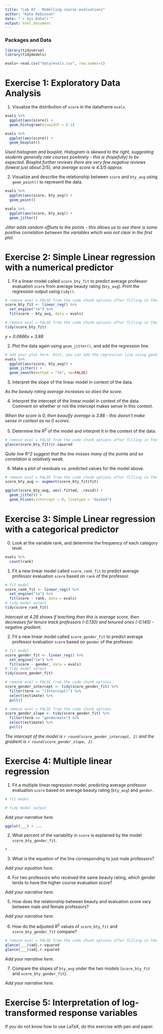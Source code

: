 ```yaml
---
title: "Lab 07 - Modelling course evaluations"
author: "Kate Robinson"
date: "`r Sys.Date()`"
output: html_document
---
```


### Packages and Data

```r
library(tidyverse)
library(tidymodels)

```


```r
evals<-read.csv("data/evals.csv", row.names=1)
```


# Exercise 1: Exploratory Data Analysis

1.  Visualize the distribution of `score` in the dataframe `evals`.

```r
evals %>%
  ggplot(aes(score)) +
  geom_histogram(binwidth = 0.1)

evals %>%
  ggplot(aes(score)) +
  geom_boxplot()

```

*Used histogram and boxplot. Histogram is skewed to the right, suggesting students generally rate courses positively - this is (hopefully) to be expected. Boxplot further reviews there are very few negative reviews (lowest just about 2/5), and average score is 4.3/5 approx.*

2.  Visualize and describe the relationship between `score` and `bty_avg` using `geom_point()` to represent the data. 

```r
evals %>%
  ggplot(aes(score, bty_avg)) +
  geom_point()

evals %>%
  ggplot(aes(score, bty_avg)) +
  geom_jitter()

```

*Jitter adds random offsets to the points - this allows us to see there is some positive correlation between the variables which was not clear in the first plot.*

# Exercise 2: Simple Linear regression with a numerical predictor

1. Fit a linear model called `score_bty_fit` to predict average professor evaluation `score` from average beauty rating (`bty_avg`). Print the regression output using `tidy()`.

```r
# remove eval = FALSE from the code chunk options after filling in the blanks
score_bty_fit <- linear_reg() %>%
  set_engine("lm") %>%
  fit(score ~ bty_avg, data = evals)
```

```r
# remove eval = FALSE from the code chunk options after filling in the blanks
tidy(score_bty_fit)
```

*y = 0.0666x + 3.88*

2. Plot the data again using `geom_jitter()`, and add the regression line.

```r
# add your plot here. Hint, you can add the regression line using geom_smooth()
evals %>%
  ggplot(aes(score, bty_avg)) +
  geom_jitter() +
  geom_smooth(method = "lm", se=FALSE)
```

3. Interpret the slope of the linear model in context of the data.

*As the beauty rating average increases so does the score.*

4. Interpret the intercept of the linear model in context of the data. Comment on whether or not the intercept makes sense in this context.

*When the score is 0, then beautfy average is 3.88 - this doesn't make sense in context as no 0 scores.*

5. Determine the $R^2$ of the model and interpret it in the context of the data.

```r
# remove eval = FALSE from the code chunk options after filling in the blanks
glance(score_bty_fit)$r.squared
```

*Quite low R^2 suggest that the line misses many of the points and so correlation is relatively weak.*

6. Make a plot of residuals vs. predicted values for the model above.

```r
# remove eval = FALSE from the code chunk options after filling in the blanks
score_bty_aug <- augment(score_bty_fit$fit)

ggplot(score_bty_aug, aes(.fitted, .resid)) +
  geom_jitter() + 
  geom_hline(yintercept = 0, linetype = "dashed")
```

# Exercise 3: Simple Linear regression with a categorical predictor

0. Look at the variable rank, and determine the frequency of each category level.

```r
evals %>%
  count(rank)
```

1. Fit a new linear model called `score_rank_fit` to predict average professor evaluation `score` based on `rank` of the professor.

```r
# fit model
score_rank_fit <- linear_reg() %>%
  set_engine("lm") %>%
  fit(score ~ rank, data = evals)
# tidy model output
tidy(score_rank_fit)
```

*Intercept at 4.28 shows if teaching then this is average score, then decreases for tenure track professors (-0.130) and tenured ones (-0.145) - negative gradient.*

2. Fit a new linear model called `score_gender_fit` to predict average professor evaluation `score` based on `gender` of the professor. 

```r
# fit model
score_gender_fit <- linear_reg() %>%
  set_engine("lm") %>%
  fit(score ~ gender, data = evals)
# tidy model output
tidy(score_gender_fit)
```

```r
# remove eval = FALSE from the code chunk options
score_gender_intercept <- tidy(score_gender_fit) %>% 
  filter(term == "(Intercept)") %>%
  select(estimate) %>%
  pull()
```

```r
# remove eval = FALSE from the code chunk options
score_gender_slope <- tidy(score_gender_fit) %>% 
  filter(term == "gendermale") %>%
  select(estimate) %>%
  pull()
```

*The intercept of the model is `r round(score_gender_intercept, 2)` and the gradient is `r round(score_gender_slope, 2)`.*

# Exercise 4: Multiple linear regression

1. Fit a multiple linear regression model, predicting average professor evaluation `score` based on average beauty rating (`bty_avg`) and `gender.`

```r
# fit model

# tidy model output
```

*Add your narrative here.*

```r
ggplot(___) + ...
```

2. What percent of the variability in `score` is explained by the model `score_bty_gender_fit`. 

```r
# ...
```


3. What is the equation of the line corresponding to just male professors?

*Add your equation here.*

4. For two professors who received the same beauty rating, which gender tends to have the higher course evaluation score?

*Add your narrative here.*

5. How does the relationship between beauty and evaluation score vary between male and female professors?

*Add your narrative here.*

6. How do the adjusted $R^2$ values of `score_bty_fit` and `score_bty_gender_fit` compare? 

```r
# remove eval = FALSE from the code chunk options after filling in the blanks
glance(___)$adj.r.squared
glance(___)$adj.r.squared
```

*Add your narrative here.*

7. Compare the slopes of `bty_avg` under the two models (`score_bty_fit` and `score_bty_gender_fit`).

*Add your narrative here.*

# Exercise 5: Interpretation of log-transformed response variables

If you do not know how to use LaTeX, do this exercise with pen and paper.
